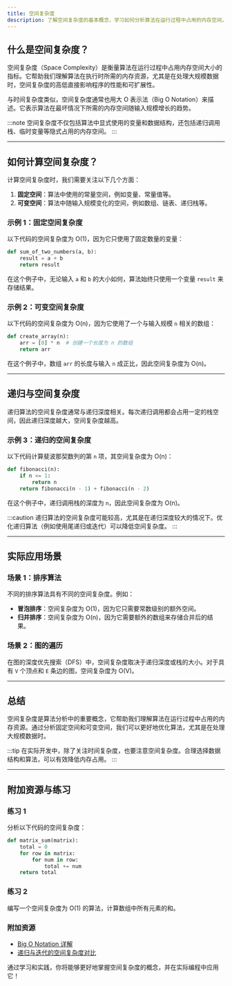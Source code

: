```yaml
---
title: 空间复杂度
description: 了解空间复杂度的基本概念，学习如何分析算法在运行过程中占用的内存空间，并通过实际案例掌握其应用。
---
```


## 什么是空间复杂度？

空间复杂度（Space Complexity）是衡量算法在运行过程中占用内存空间大小的指标。它帮助我们理解算法在执行时所需的内存资源，尤其是在处理大规模数据时，空间复杂度的高低直接影响程序的性能和可扩展性。

与时间复杂度类似，空间复杂度通常也用大 O 表示法（Big O Notation）来描述。它表示算法在最坏情况下所需的内存空间随输入规模增长的趋势。

:::note
空间复杂度不仅包括算法中显式使用的变量和数据结构，还包括递归调用栈、临时变量等隐式占用的内存空间。
:::

---

## 如何计算空间复杂度？

计算空间复杂度时，我们需要关注以下几个方面：

1. **固定空间**：算法中使用的常量空间，例如变量、常量值等。
2. **可变空间**：算法中随输入规模变化的空间，例如数组、链表、递归栈等。

### 示例 1：固定空间复杂度

以下代码的空间复杂度为 O(1)，因为它只使用了固定数量的变量：

```python
def sum_of_two_numbers(a, b):
    result = a + b
    return result
```

在这个例子中，无论输入 `a` 和 `b` 的大小如何，算法始终只使用一个变量 `result` 来存储结果。

### 示例 2：可变空间复杂度

以下代码的空间复杂度为 O(n)，因为它使用了一个与输入规模 `n` 相关的数组：

```python
def create_array(n):
    arr = [0] * n  # 创建一个长度为 n 的数组
    return arr
```

在这个例子中，数组 `arr` 的长度与输入 `n` 成正比，因此空间复杂度为 O(n)。

---

## 递归与空间复杂度

递归算法的空间复杂度通常与递归深度相关。每次递归调用都会占用一定的栈空间，因此递归深度越大，空间复杂度越高。

### 示例 3：递归的空间复杂度

以下代码计算斐波那契数列的第 `n` 项，其空间复杂度为 O(n)：

```python
def fibonacci(n):
    if n <= 1:
        return n
    return fibonacci(n - 1) + fibonacci(n - 2)
```

在这个例子中，递归调用栈的深度为 `n`，因此空间复杂度为 O(n)。

:::caution
递归算法的空间复杂度可能较高，尤其是在递归深度较大的情况下。优化递归算法（例如使用尾递归或迭代）可以降低空间复杂度。
:::

---

## 实际应用场景

### 场景 1：排序算法

不同的排序算法具有不同的空间复杂度。例如：

- **冒泡排序**：空间复杂度为 O(1)，因为它只需要常数级别的额外空间。
- **归并排序**：空间复杂度为 O(n)，因为它需要额外的数组来存储合并后的结果。

### 场景 2：图的遍历

在图的深度优先搜索（DFS）中，空间复杂度取决于递归深度或栈的大小。对于具有 `V` 个顶点和 `E` 条边的图，空间复杂度为 O(V)。

---

## 总结

空间复杂度是算法分析中的重要概念，它帮助我们理解算法在运行过程中占用的内存资源。通过分析固定空间和可变空间，我们可以更好地优化算法，尤其是在处理大规模数据时。

:::tip
在实际开发中，除了关注时间复杂度，也要注意空间复杂度。合理选择数据结构和算法，可以有效降低内存占用。
:::

---

## 附加资源与练习

### 练习 1
分析以下代码的空间复杂度：

```python
def matrix_sum(matrix):
    total = 0
    for row in matrix:
        for num in row:
            total += num
    return total
```

### 练习 2
编写一个空间复杂度为 O(1) 的算法，计算数组中所有元素的和。

### 附加资源
- [Big O Notation 详解](https://example.com/big-o-notation)
- [递归与迭代的空间复杂度对比](https://example.com/recursion-vs-iteration)

通过学习和实践，你将能够更好地掌握空间复杂度的概念，并在实际编程中应用它！